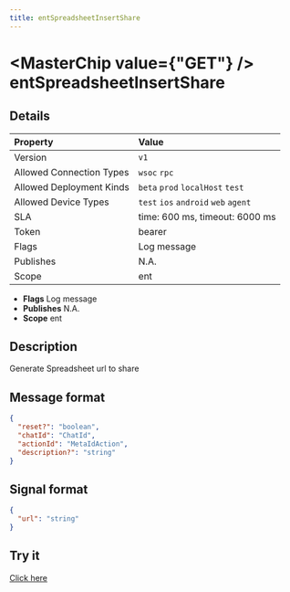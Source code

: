 ```yaml
---
title: entSpreadsheetInsertShare
---
```



# <MasterChip value={"GET"} /> entSpreadsheetInsertShare

## Details

| Property | Value | 
| :--- | :--- | 
| Version | `v1` |
| Allowed Connection Types | `wsoc` `rpc`  |
| Allowed Deployment Kinds | `beta` `prod` `localHost` `test`  |
| Allowed Device Types | `test` `ios` `android` `web` `agent`  |
| SLA | time: 600 ms, timeout: 6000 ms |
| Token | bearer |
| Flags | Log message |
| Publishes | N.A. |
| Scope | ent |


- **Flags** Log message
- **Publishes** N.A.
- **Scope** ent


## Description

Generate Spreadsheet url to share

## Message format

```json
{
  "reset?": "boolean",
  "chatId": "ChatId",
  "actionId": "MetaIdAction",
  "description?": "string"
}
```

## Signal format

```json
{
  "url": "string"
}
```

## Try it

[Click here](https://web.neome.ai/api?path=ent_entMain_entSpreadsheetInsertShare)

